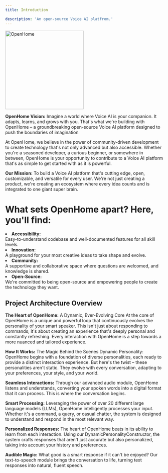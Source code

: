 ```yaml
---
title: Introduction

description: 'An open-source Voice AI platfrom.'
---
```



<a href='https://openhome.xyz/' target='_blank'>
    <img src='https://i.postimg.cc/02Yq2NgB/OpenHome.png' border='0' alt='OpenHome' width='250' height='250'/>
</a>

<b>OpenHome Vision:</b> Imagine a world where Voice AI is your companion. It adapts, learns, and grows with you. That's what we're building with OpenHome – a groundbreaking open-source Voice AI platform designed to push the boundaries of imagination

At OpenHome, we believe in the power of community-driven development to create technology that's not only advanced but also accessible. Whether you're a seasoned developer, a curious beginner, or somewhere in between, OpenHome is your opportunity to contribute to a Voice AI platform that's as simple to get started with as it is powerful.

<b>Our Mission:</b> To build a Voice AI platform that's cutting edge, open, customizable, and versatile for every user. We're not just creating a product, we're creating an ecosystem where every idea counts and is integrated to one giant super brain.

# What sets OpenHome apart? Here, you'll find:

<li><b>Accessibility:</b></li> Easy-to-understand codebase and well-documented features for all skill levels.
<li><b>Innovation:</b></li>  A playground for your most creative ideas to take shape and evolve.
<li><b>Community:</b></li>  A supportive and collaborative space where questions are welcomed, and knowledge is shared.
<li><b>Open-Source:</b></li>  We're committed to being open-source and empowering people to create the technology they want.

## Project Architecture Overview


<b>The Heart of OpenHome:</b> A Dynamic, Ever-Evolving Core At the core of OpenHome is a unique and powerful loop that continuously evolves the personality of your smart speaker. This isn't just about responding to commands; it's about creating an experience that's deeply personal and constantly refreshing. Every interaction with OpenHome is a step towards a more nuanced and tailored experience.

<b>How It Works:</b> The Magic Behind the Scenes Dynamic Personality: OpenHome begins with a foundation of diverse personalities, each ready to provide a distinct interaction experience. But here's the twist – these personalities aren't static. They evolve with every conversation, adapting to your preferences, your style, and your world.

<b>Seamless Interactions:</b> Through our advanced audio module, OpenHome listens and understands, converting your spoken words into a digital format that it can process. This is where the conversation begins.

<b>Smart Processing:</b> Leveraging the power of over 20 different large language models (LLMs), OpenHome intelligently processes your input. Whether it's a command, a query, or casual chatter, the system is designed to understand and respond in the most relevant way.

<b>Personalized Responses:</b> The heart of OpenHome beats in its ability to learn from each interaction. Using our DynamicPersonalityConstructor, the system crafts responses that aren't just accurate but also personalized, taking into account your history and preferences.

<b>Audible Magic:</b> What good is a smart response if it can't be enjoyed? Our text-to-speech module brings the conversation to life, turning text responses into natural, fluent speech.
